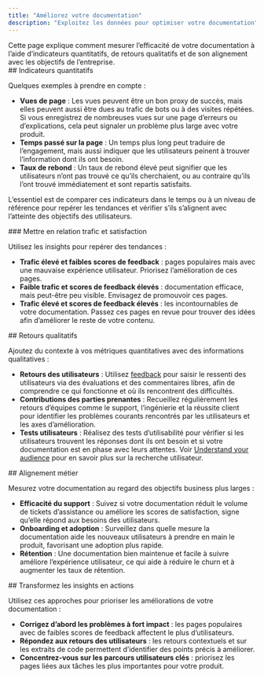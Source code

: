 ```yaml
---
title: "Améliorez votre documentation"
description: "Exploitez les données pour optimiser votre documentation"
---
```


<Tip>
  Cette page explique comment mesurer l’efficacité de votre documentation à l’aide d’indicateurs quantitatifs, de retours qualitatifs et de son alignement avec les objectifs de l’entreprise.
</Tip>

<div id="quantitative-metrics">
  ## Indicateurs quantitatifs
</div>

Quelques exemples à prendre en compte :

* **Vues de page** : Les vues peuvent être un bon proxy de succès, mais elles peuvent aussi être dues au trafic de bots ou à des visites répétées. Si vous enregistrez de nombreuses vues sur une page d’erreurs ou d’explications, cela peut signaler un problème plus large avec votre produit.
* **Temps passé sur la page** : Un temps plus long peut traduire de l’engagement, mais aussi indiquer que les utilisateurs peinent à trouver l’information dont ils ont besoin.
* **Taux de rebond** : Un taux de rebond élevé peut signifier que les utilisateurs n’ont pas trouvé ce qu’ils cherchaient, ou au contraire qu’ils l’ont trouvé immédiatement et sont repartis satisfaits.

L’essentiel est de comparer ces indicateurs dans le temps ou à un niveau de référence pour repérer les tendances et vérifier s’ils s’alignent avec l’atteinte des objectifs des utilisateurs.

<div id="correlate-traffic-and-satisfaction">
  ### Mettre en relation trafic et satisfaction
</div>

Utilisez les insights pour repérer des tendances :

* **Trafic élevé et faibles scores de feedback** : pages populaires mais avec une mauvaise expérience utilisateur. Priorisez l’amélioration de ces pages.
* **Faible trafic et scores de feedback élevés** : documentation efficace, mais peut-être peu visible. Envisagez de promouvoir ces pages.
* **Trafic élevé et scores de feedback élevés** : les incontournables de votre documentation. Passez ces pages en revue pour trouver des idées afin d’améliorer le reste de votre contenu.

<div id="qualitative-feedback">
  ## Retours qualitatifs
</div>

Ajoutez du contexte à vos métriques quantitatives avec des informations qualitatives :

* **Retours des utilisateurs** : Utilisez [feedback](/fr/insights/feedback) pour saisir le ressenti des utilisateurs via des évaluations et des commentaires libres, afin de comprendre ce qui fonctionne et où ils rencontrent des difficultés.
* **Contributions des parties prenantes** : Recueillez régulièrement les retours d’équipes comme le support, l’ingénierie et la réussite client pour identifier les problèmes courants rencontrés par les utilisateurs et les axes d’amélioration.
* **Tests utilisateurs** : Réalisez des tests d’utilisabilité pour vérifier si les utilisateurs trouvent les réponses dont ils ont besoin et si votre documentation est en phase avec leurs attentes. Voir [Understand your audience](/fr/guides/understand-your-audience) pour en savoir plus sur la recherche utilisateur.

<div id="business-alignment">
  ## Alignement métier
</div>

Mesurez votre documentation au regard des objectifs business plus larges :

* **Efficacité du support** : Suivez si votre documentation réduit le volume de tickets d’assistance ou améliore les scores de satisfaction, signe qu’elle répond aux besoins des utilisateurs.
* **Onboarding et adoption** : Surveillez dans quelle mesure la documentation aide les nouveaux utilisateurs à prendre en main le produit, favorisant une adoption plus rapide.
* **Rétention** : Une documentation bien maintenue et facile à suivre améliore l’expérience utilisateur, ce qui aide à réduire le churn et à augmenter les taux de rétention.

<div id="put-insights-into-action">
  ## Transformez les insights en actions
</div>

Utilisez ces approches pour prioriser les améliorations de votre documentation :

* **Corrigez d’abord les problèmes à fort impact** : les pages populaires avec de faibles scores de feedback affectent le plus d’utilisateurs.
* **Répondez aux retours des utilisateurs** : les retours contextuels et sur les extraits de code permettent d’identifier des points précis à améliorer.
* **Concentrez-vous sur les parcours utilisateurs clés** : priorisez les pages liées aux tâches les plus importantes pour votre produit.